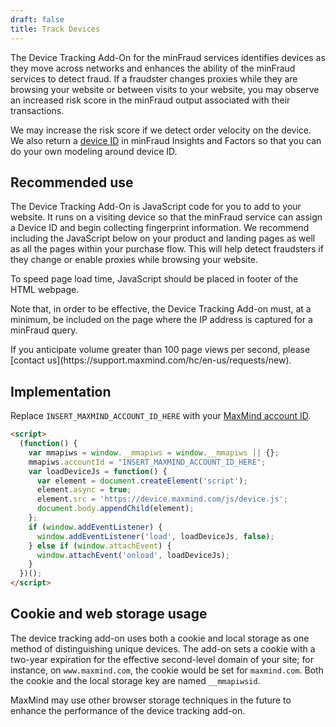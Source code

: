 ```yaml
---
draft: false
title: Track Devices
---
```


The Device Tracking Add-On for the minFraud services identifies devices as they
move across networks and enhances the ability of the minFraud services to detect
fraud. If a fraudster changes proxies while they are browsing your website or
between visits to your website, you may observe an increased risk score in the
minFraud output associated with their transactions.

We may increase the risk score if we detect order velocity on the device. We
also return a [device ID](/minfraud/api-documentation/#schema--response--device)
in minFraud Insights and Factors so that you can do your own modeling around
device ID.

## Recommended use

The Device Tracking Add-On is JavaScript code for you to add to your website. It
runs on a visiting device so that the minFraud service can assign a Device ID
and begin collecting fingerprint information. We recommend including the
JavaScript below on your product and landing pages as well as all the pages
within your purchase flow. This will help detect fraudsters if they change or
enable proxies while browsing your website.

To speed page load time, JavaScript should be placed in footer of the HTML
webpage.

Note that, in order to be effective, the Device Tracking Add-on must, at a
minimum, be included on the page where the IP address is captured for a minFraud
query.

<Alert type="warning">
If you anticipate volume greater than 100 page views per second, please
[contact us](https://support.maxmind.com/hc/en-us/requests/new).
</Alert>

## Implementation

Replace `INSERT_MAXMIND_ACCOUNT_ID_HERE` with your
[MaxMind account ID](https://www.maxmind.com/en/my_license_key).

```html
<script>
  (function() {
    var mmapiws = window.__mmapiws = window.__mmapiws || {};
    mmapiws.accountId = "INSERT_MAXMIND_ACCOUNT_ID_HERE";
    var loadDeviceJs = function() {
      var element = document.createElement('script');
      element.async = true;
      element.src = 'https://device.maxmind.com/js/device.js';
      document.body.appendChild(element);
    };
    if (window.addEventListener) {
      window.addEventListener('load', loadDeviceJs, false);
    } else if (window.attachEvent) {
      window.attachEvent('onload', loadDeviceJs);
    }
  })();
</script>
```

## Cookie and web storage usage

The device tracking add-on uses both a cookie and local storage as one method of
distinguishing unique devices. The add-on sets a cookie with a two-year
expiration for the effective second-level domain of your site; for instance, on
`www.maxmind.com`, the cookie would be set for `maxmind.com`. Both the cookie
and the local storage key are named `__mmapiwsid`.

MaxMind may use other browser storage techniques in the future to enhance the
performance of the device tracking add-on.
